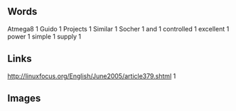 == Words ==
Atmega8 1
Guido 1
Projects 1
Similar 1
Socher 1
and 1
controlled 1
excellent 1
power 1
simple 1
supply 1
== Links ==
http://linuxfocus.org/English/June2005/article379.shtml 1
== Images ==
